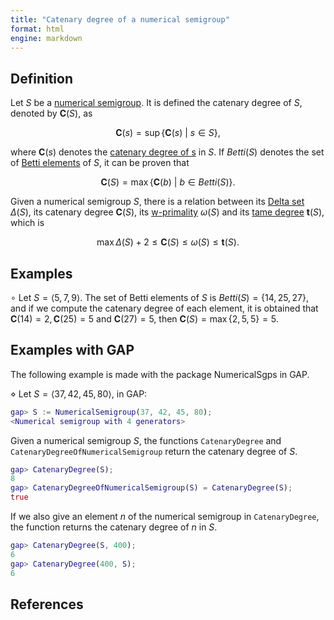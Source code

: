 ```yaml
---
title: "Catenary degree of a numerical semigroup"
format: html
engine: markdown
---
```


## Definition

Let $S$ be a [numerical semigroup](../Basic-concepts/Numerical-semigroup.qmd). It is defined the catenary degree of $S$, denoted by $\mathbf{C}(S)$, as

$$
\mathbf{C}(s) = \sup \{\mathbf{C}(s) ~ | ~ s \in S\},
$$

where $\mathbf{C}(s)$ denotes the [catenary degree of s](Catenary-degree-of-an-element.qmd) in $S$. If $Betti(S)$ denotes the set of [Betti elements](../Presentations-NS/Betti-element.qmd) of $S$, it can be proven that

$$
\mathbf{C}(S) = \max \{\mathbf{C}(b) ~ | ~ b \in Betti(S)\}.
$$

Given a numerical semigroup $S$, there is a relation between its [Delta set](Delta-set-of-a-numerical-semigroup.qmd) $\Delta(S)$, its catenary degree $\mathbf{C}(S)$, its [w-primality](w-primality-of-a-numerical-semigroup.qmd) $\omega(S)$ and its [tame degree](Tame-degree-of-a-numerical-semigroup.qmd) $\mathbf{t}(S)$, which is

$$
\max \Delta(S) + 2 \le \mathbf{C}(S) \le \omega(S) \le \mathbf{t}(S).
$$

## Examples

$\circ$ Let $S = \langle 5, 7, 9 \rangle$. The set of Betti elements of $S$ is $Betti(S) = \{14, 25, 27\}$, and if we compute the catenary degree of each element, it is obtained that $\mathbf{C}(14) = 2, \mathbf{C}(25) = 5$ and $\mathbf{C}(27) = 5$, then $\mathbf{C}(S) = \max \{2, 5, 5\} = 5$.

## Examples with GAP

The following example is made with the package NumericalSgps in GAP.

$\diamond$ Let $S = \langle 37, 42, 45, 80 \rangle$, in GAP:

``` gap
gap> S := NumericalSemigroup(37, 42, 45, 80);
<Numerical semigroup with 4 generators>
```

Given a numerical semigroup $S$, the functions `CatenaryDegree` and `CatenaryDegreeOfNumericalSemigroup` return the catenary degree of $S$.

``` gap
gap> CatenaryDegree(S);
8
gap> CatenaryDegreeOfNumericalSemigroup(S) = CatenaryDegree(S);
true
```

If we also give an element $n$ of the numerical semigroup in `CatenaryDegree`, the function returns the catenary degree of $n$ in $S$.

``` gap
gap> CatenaryDegree(S, 400);
6
gap> CatenaryDegree(400, S);
6
```

## References
